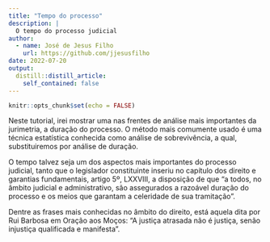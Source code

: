 ```yaml
---
title: "Tempo do processo"
description: |
  O tempo do processo judicial
author:
  - name: José de Jesus Filho
    url: https://github.com/jjesusfilho
date: 2022-07-20
output:
  distill::distill_article:
    self_contained: false
---
```



```r
knitr::opts_chunk$set(echo = FALSE)
```

Neste tutorial, irei mostrar uma nas frentes de análise mais importantes da jurimetria, a duração do processo. O método mais comumente usado é uma técnica estatística conhecida como análise de sobrevivência, a qual, substituiremos por análise de duração.

O tempo talvez seja um dos aspectos mais importantes do processo judicial, tanto que o legislador constituinte inseriu no  capítulo dos direito e garantias fundamentais, artigo 5º, LXXVIII, a disposição de que "a todos, no âmbito judicial e administrativo, são assegurados a razoável duração do processo e os meios que garantam a celeridade de sua tramitação".

Dentre as frases mais conhecidas no âmbito do direito, está aquela dita por Rui Barbosa em Oração aos Moços: "A justiça atrasada não é justiça, senão injustiça qualificada e manifesta".


